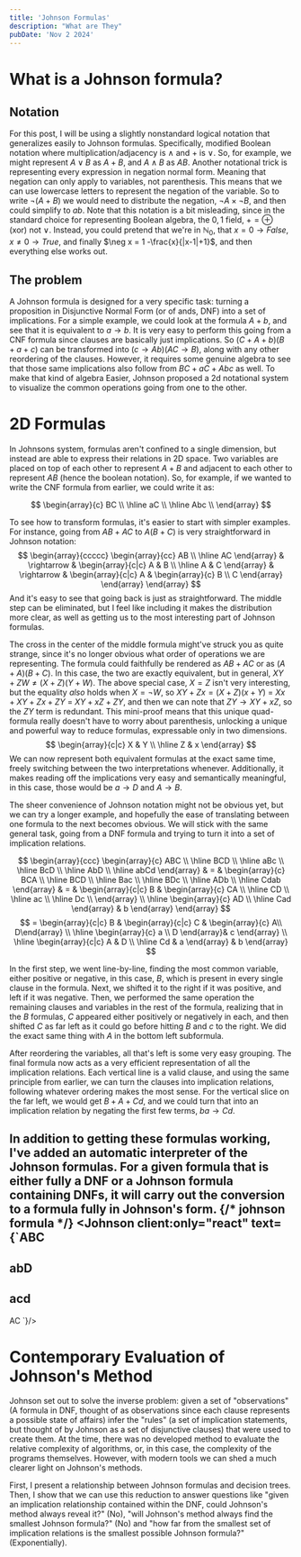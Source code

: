 ```yaml
---
title: 'Johnson Formulas'
description: "What are They"
pubDate: 'Nov 2 2024'
---
```


# What is a Johnson formula?

## Notation

For this post, I will be using a slightly nonstandard logical notation that generalizes easily to Johnson formulas. Specifically, modified Boolean notation where multiplication/adjacency is $\wedge$ and $+$ is $\vee$. So, for example, we might represent $A\vee B$ as $A+B$, and $A\wedge B$ as $AB$. Another notational trick is representing every expression in negation normal form. Meaning that negation can only apply to variables, not parenthesis. This means that we can use lowercase letters to represent the negation of the variable. So to write $\neg (A+B)$ we would need to distribute the negation, $\neg A \times \neg B$, and then could simplify to $ab$. Note that this notation is a bit misleading, since in the standard choice for representing Boolean algebra, the $0, 1$ field, $+ = \oplus$ (xor) not $\vee$. Instead, you could pretend that we're in $\mathbb{N}_0$, that $x = 0 \rightarrow False$, $x \not= 0 \rightarrow True$, and finally $\neg x = 1 -\frac{x}{|x-1|+1}$, and then everything else works out.
## The problem

A Johnson formula is designed for a very specific task: turning a proposition in Disjunctive Normal Form (or of ands, DNF) into a set of implications. For a simple example, we could look at the formula $A+b$, and see that it is equivalent to $a \rightarrow b$. It is very easy to perform this going from a CNF formula since clauses are basically just implications. So $(C+A+b)(B+a+c)$ can be transformed into $(c \rightarrow Ab)(AC \rightarrow B)$, along with any other reordering of the clauses. However, it requires some genuine algebra to see that those same implications also follow from $BC + aC + Abc$ as well. To make that kind of algebra Easier, Johnson proposed a 2d notational system to visualize the common operations going from one to the other.

# 2D Formulas

In Johnsons system, formulas aren't confined to a single dimension, but instead are able to express their relations in 2D space. Two variables are placed on top of each other to represent $A+B$ and adjacent to each other to represent $AB$ (hence the boolean notation). So, for example, if we wanted to write the CNF formula from earlier, we could write it as: 

$$
\begin{array}{c}
BC \\ \hline
aC \\ \hline
Abc \\
\end{array}
$$

To see how to transform formulas, it's easier to start with simpler examples. For instance, going from $AB + AC$ to $A(B + C)$ is very straightforward in Johnson notation:
$$
\begin{array}{ccccc}
\begin{array}{cc}
AB \\ \hline
AC
\end{array} &
\rightarrow &
\begin{array}{c|c}
A & B \\ \hline
A & C
\end{array} & \rightarrow &
\begin{array}{c|c}
A & \begin{array}{c} B \\ C \end{array}
\end{array}
\end{array}
$$
And it's easy to see that going back is just as straightforward. The middle step can be eliminated, but I feel like including it makes the distribution more clear, as well as getting us to the most interesting part of Johnson formulas. 

The cross in the center of the middle formula might've struck you as quite strange, since it's no longer obvious what order of operations we are representing. The formula could faithfully be rendered as $AB+AC$ or as $(A+A)(B+C)$. In this case, the two are exactly equivalent, but in general, $XY + ZW \not= (X+Z)(Y+W)$. The above special case, $X=Z$ isn't very interesting, but the equality *also* holds when $X=\neg W$, so $XY + Zx = (X+Z)(x+Y)$ $=$ $Xx + XY + Zx + ZY$ $=$ $XY + xZ + ZY$, and then we can note that $ZY \rightarrow XY + xZ$, so the $ZY$ term is redundant. This mini-proof means that this unique quad-formula really doesn't have to worry about parenthesis, unlocking a unique and powerful way to reduce formulas, expressable only in two dimensions.
$$
\begin{array}{c|c}
X & Y \\ \hline
Z & x
\end{array}
$$
We can now represent both equivalent formulas at the exact same time, freely switching between the two interpretations whenever. Additionally, it makes reading off the implications very easy and semantically meaningful, in this case, those would be $a \rightarrow D$ and $A \rightarrow B$. 

The sheer convenience of Johnson notation might not be obvious yet, but we can try a longer example, and hopefully the ease of translating between one formula to the next becomes obvious. We will stick with the same general task, going from a DNF formula and trying to turn it into a set of implication relations.

$$
\begin{array}{ccc}
\begin{array}{c}
ABC \\ \hline
BCD \\ \hline
aBc \\ \hline
BcD \\ \hline
AbD \\ \hline
abCd
\end{array} & = &
\begin{array}{c}
BCA \\ \hline
BCD \\ \hline
Bac \\ \hline
BDc \\ \hline
ADb \\ \hline
Cdab
\end{array} & = &
\begin{array}{c|c}
B & \begin{array}{c}
CA \\ \hline
CD \\ \hline
ac \\ \hline
Dc \\ 
\end{array} \\ \hline
\begin{array}{c}
AD \\ \hline
Cad
\end{array} & b
\end{array}
\end{array}
$$
$$
= \begin{array}{c|c}
B & 
	\begin{array}{c|c} 
		C  & \begin{array}{c} A\\ D\end{array} \\ \hline
		\begin{array}{c} a \\ D \end{array}& c
	\end{array} \\ \hline
\begin{array}{c|c}
A & D \\ \hline
Cd & a
\end{array} & b
\end{array}
$$

In the first step, we went line-by-line, finding the most common variable, either positive or negative, in this case, $B$, which is present in every single clause in the formula. Next, we shifted it to the right if it was positive, and left if it was negative. Then, we performed the same operation the remaining clauses and variables in the rest of the formula, realizing that in the $B$ formulas, $C$ appeared either positively or negatively in each, and then shifted $C$ as far left as it could go before hitting $B$ and $c$ to the right. We did the exact same thing with $A$ in the bottom left subformula. 

After reordering the variables, all that's left is some very easy grouping. The final formula now acts as a very efficient representation of all the implication relations. Each vertical line is a valid clause, and using the same principle from earlier, we can turn the clauses into implication relations, following whatever ordering makes the most sense. For the vertical slice on the far left, we would get $B + A + Cd$, and we could turn that into an implication relation by negating the first few terms, $ba \rightarrow Cd$. 

In addition to getting these formulas working, I've added an automatic interpreter of the Johnson formulas. For a given formula that is either fully a DNF or a Johnson formula containing DNFs, it will carry out the conversion to a formula fully in Johnson's form.
{/* johnson formula */}
<Johnson client:only="react" text={`ABC
---
abD
---
acd
---
AC `}/>
# Contemporary Evaluation of Johnson's Method

Johnson set out to solve the inverse problem: given a set of "observations" (A formula in DNF, thought of as observations since each clause represents a possible state of affairs) infer the "rules" (a set of implication statements, but thought of by Johnson as a set of disjunctive clauses) that were used to create them. At the time, there was no developed method to evaluate the relative complexity of algorithms, or, in this case, the complexity of the programs themselves. However, with modern tools we can shed a much clearer light on Johnson's methods. 

First, I present a relationship between Johnson formulas and decision trees. Then, I show that we can use this reduction to answer questions like "given an implication relationship contained within the DNF, could Johnson's method always reveal it?" (No), "will Johnson's method always find the smallest Johnson formula?" (No) and "how far from the smallest set of implication relations is the smallest possible Johnson formula?" (Exponentially).

